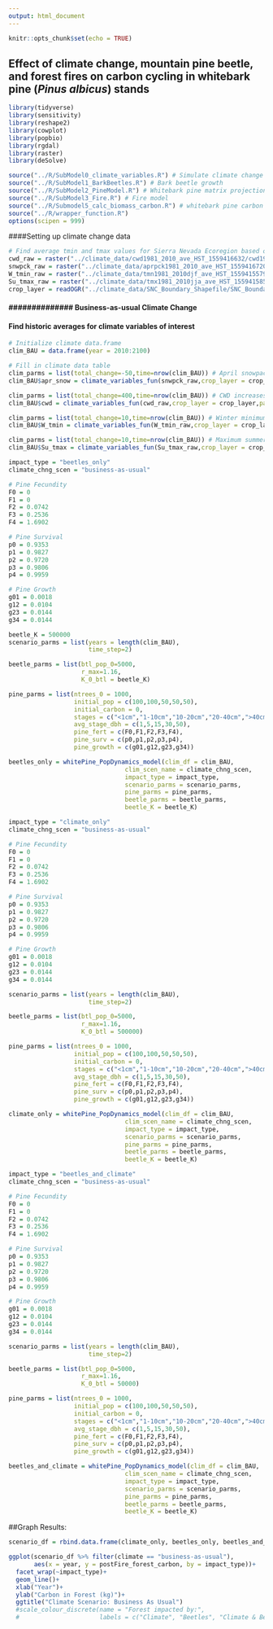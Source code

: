 ```yaml
---
output: html_document
---
```


```r
knitr::opts_chunk$set(echo = TRUE)
```

## Effect of climate change, mountain pine beetle, and forest fires on carbon cycling in whitebark pine (*Pinus albicus*) stands

```r
library(tidyverse)
library(sensitivity)
library(reshape2)
library(cowplot)
library(popbio)
library(rgdal)
library(raster)
library(deSolve)

source("../R/SubModel0_climate_variables.R") # Simulate climate change
source("../R/SubModel1_BarkBeetles.R") # Bark beetle growth
source("../R/SubModel2_PineModel.R") # Whitebark pine matrix projection model
source("../R/SubModel3_Fire.R") # Fire model
source("../R/Submodel5_calc_biomass_carbon.R") # whitebark pine carbon and biomass model
source("../R/wrapper_function.R")
options(scipen = 999)
```


####Setting up climate change data
```r
# Find average tmin and tmax values for Sierra Nevada Ecoregion based on historic data
cwd_raw = raster("../climate_data/cwd1981_2010_ave_HST_1559416632/cwd1981_2010_ave_HST_1559416632.tif")
snwpck_raw = raster("../climate_data/aprpck1981_2010_ave_HST_1559416720/aprpck1981_2010_ave_HST_1559416720.tif")
W_tmin_raw = raster("../climate_data/tmn1981_2010djf_ave_HST_1559415579/tmn1981_2010djf_ave_HST_1559415579.tif")
Su_tmax_raw = raster("../climate_data/tmx1981_2010jja_ave_HST_1559415851/tmx1981_2010jja_ave_HST_1559415851.tif")
crop_layer = readOGR("../climate_data/SNC_Boundary_Shapefile/SNC_Boundary.shp")
```

#### ############## Business-as-usual Climate Change ###################

#### Find historic averages for climate variables of interest
```r
# Initialize climate data.frame
clim_BAU = data.frame(year = 2010:2100)

# Fill in climate data table
clim_parms = list(total_change=-50,time=nrow(clim_BAU)) # April snowpack reduced by ~50%
clim_BAU$apr_snow = climate_variables_fun(snwpck_raw,crop_layer = crop_layer,parms = clim_parms)

clim_parms = list(total_change=400,time=nrow(clim_BAU)) # CWD increases ~400 mm
clim_BAU$cwd = climate_variables_fun(cwd_raw,crop_layer = crop_layer,parms = clim_parms)

clim_parms = list(total_change=10,time=nrow(clim_BAU)) # Winter minimum temp increases 10 degrees C
clim_BAU$W_tmin = climate_variables_fun(W_tmin_raw,crop_layer = crop_layer,parms = clim_parms)

clim_parms = list(total_change=10,time=nrow(clim_BAU)) # Maximum summer temp increases 10 degrees C
clim_BAU$Su_tmax = climate_variables_fun(Su_tmax_raw,crop_layer = crop_layer,parms = clim_parms)
```


```r
impact_type = "beetles_only"
climate_chng_scen = "business-as-usual"

# Pine Fecundity
F0 = 0 
F1 = 0 
F2 = 0.0742
F3 = 0.2536 
F4 = 1.6902

# Pine Survival
p0 = 0.9353
p1 = 0.9827
p2 = 0.9720
p3 = 0.9806
p4 = 0.9959

# Pine Growth
g01 = 0.0018
g12 = 0.0104
g23 = 0.0144
g34 = 0.0144

beetle_K = 500000
scenario_parms = list(years = length(clim_BAU),
                      time_step=2)

beetle_parms = list(btl_pop_0=5000, 
                    r_max=1.16, 
                    K_0_btl = beetle_K)

pine_parms = list(ntrees_0 = 1000,
                  initial_pop = c(100,100,50,50,50),
                  initial_carbon = 0,
                  stages = c("<1cm","1-10cm","10-20cm","20-40cm",">40cm"),
                  avg_stage_dbh = c(1,5,15,30,50),
                  pine_fert = c(F0,F1,F2,F3,F4),
                  pine_surv = c(p0,p1,p2,p3,p4),
                  pine_growth = c(g01,g12,g23,g34))

beetles_only = whitePine_PopDynamics_model(clim_df = clim_BAU,
                                clim_scen_name = climate_chng_scen,
                                impact_type = impact_type,
                                scenario_parms = scenario_parms,
                                pine_parms = pine_parms,
                                beetle_parms = beetle_parms,
                                beetle_K = beetle_K)
```

```r
impact_type = "climate_only"
climate_chng_scen = "business-as-usual"

# Pine Fecundity
F0 = 0 
F1 = 0 
F2 = 0.0742
F3 = 0.2536 
F4 = 1.6902

# Pine Survival
p0 = 0.9353
p1 = 0.9827
p2 = 0.9720
p3 = 0.9806
p4 = 0.9959

# Pine Growth
g01 = 0.0018
g12 = 0.0104
g23 = 0.0144
g34 = 0.0144

scenario_parms = list(years = length(clim_BAU),
                      time_step=2)

beetle_parms = list(btl_pop_0=5000, 
                    r_max=1.16, 
                    K_0_btl = 500000)

pine_parms = list(ntrees_0 = 1000,
                  initial_pop = c(100,100,50,50,50),
                  initial_carbon = 0,
                  stages = c("<1cm","1-10cm","10-20cm","20-40cm",">40cm"),
                  avg_stage_dbh = c(1,5,15,30,50),
                  pine_fert = c(F0,F1,F2,F3,F4),
                  pine_surv = c(p0,p1,p2,p3,p4),
                  pine_growth = c(g01,g12,g23,g34))

climate_only = whitePine_PopDynamics_model(clim_df = clim_BAU,
                                clim_scen_name = climate_chng_scen,
                                impact_type = impact_type,
                                scenario_parms = scenario_parms,
                                pine_parms = pine_parms,
                                beetle_parms = beetle_parms,
                                beetle_K = beetle_K)
```


```r
impact_type = "beetles_and_climate"
climate_chng_scen = "business-as-usual"

# Pine Fecundity
F0 = 0 
F1 = 0 
F2 = 0.0742
F3 = 0.2536 
F4 = 1.6902

# Pine Survival
p0 = 0.9353
p1 = 0.9827
p2 = 0.9720
p3 = 0.9806
p4 = 0.9959

# Pine Growth
g01 = 0.0018
g12 = 0.0104
g23 = 0.0144
g34 = 0.0144

scenario_parms = list(years = length(clim_BAU),
                      time_step=2)

beetle_parms = list(btl_pop_0=5000, 
                    r_max=1.16, 
                    K_0_btl = 50000)

pine_parms = list(ntrees_0 = 1000,
                  initial_pop = c(100,100,50,50,50),
                  initial_carbon = 0,
                  stages = c("<1cm","1-10cm","10-20cm","20-40cm",">40cm"),
                  avg_stage_dbh = c(1,5,15,30,50),
                  pine_fert = c(F0,F1,F2,F3,F4),
                  pine_surv = c(p0,p1,p2,p3,p4),
                  pine_growth = c(g01,g12,g23,g34))

beetles_and_climate = whitePine_PopDynamics_model(clim_df = clim_BAU,
                                clim_scen_name = climate_chng_scen,
                                impact_type = impact_type,
                                scenario_parms = scenario_parms,
                                pine_parms = pine_parms,
                                beetle_parms = beetle_parms,
                                beetle_K = beetle_K)
```


##Graph Results:
```r

scenario_df = rbind.data.frame(climate_only, beetles_only, beetles_and_climate)

ggplot(scenario_df %>% filter(climate == "business-as-usual"), 
       aes(x = year, y = postFire_forest_carbon, by = impact_type))+
  facet_wrap(~impact_type)+
  geom_line()+
  xlab("Year")+
  ylab("Carbon in Forest (kg)")+
  ggtitle("Climate Scenario: Business As Usual")
  #scale_colour_discrete(name = "Forest impacted by:",
  #                      labels = c("Climate", "Beetles", "Climate & Beetles"))


```


